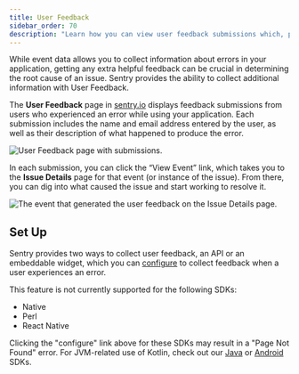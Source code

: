 ```yaml
---
title: User Feedback
sidebar_order: 70
description: "Learn how you can view user feedback submissions which, paired with the original event, give you additional insight into issues."
---
```


While event data allows you to collect information about errors in your application, getting any extra helpful feedback can be crucial in determining the root cause of an issue. Sentry provides the ability to collect additional information with User Feedback.

The **User Feedback** page in [sentry.io](https://sentry.io) displays feedback submissions from users who experienced an error while using your application. Each submission includes the name and email address entered by the user, as well as their description of what happened to produce the error.

![User Feedback page with submissions.](user-feedback.png)

In each submission, you can click the “View Event” link, which takes you to the **Issue Details** page for that event (or instance of the issue). From there, you can dig into what caused the issue and start working to resolve it.

![The event that generated the user feedback on the Issue Details page.](user-feedback-event.png)

## Set Up

Sentry provides two ways to collect user feedback, an API or an embeddable widget, which you can [configure](/platform-redirect/?next=/enriching-events/user-feedback/) to collect feedback when a user experiences an error.

This feature is not currently supported for the following SDKs:

- Native
- Perl
- React Native

Clicking the "configure" link above for these SDKs may result in a "Page Not Found" error. For JVM-related use of Kotlin, check out our [Java](/platforms/java/enriching-events/user-feedback/) or [Android](/platforms/android/enriching-events/user-feedback/) SDKs.
